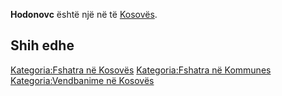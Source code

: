 {{Fshat në 
 | Emri                = Hodonovc
 | EmriAlt                = 
 | NAME_SHORT_FORM=      
 | NAME_GENERIC=      
 | NAME_SORT_NAME_RO=      HODONOVC
 | FULL_NAME_RO = Hodonovc
 | FULL_NAME_ND_RO=Hodonovc
 | SORT_NAME_RG=HODONOVC
 | FULL_NAME_RG=Hodonovc
 | FULL_NAME_ND_RG=Hodonovc
 | SRP_NAME_SHORT_FORM=      
 | SRP_NAME_GENERIC=      
 | SRP_NAME_SORT_NAME_RO=      
 | SRP_FULL_NAME_RO = 
 | SRP_FULL_NAME_ND_RO=
 | SRP_SORT_NAME_RG=
 | SRP_FULL_NAME_RG=
 | SRP_FULL_NAME_ND_RG=
 | Emri (Rasa dhanore) = 
 | Figura              = 
 | Shteti              = Kosovo
 | Komuna              = 
 | Kodi postar         = 
 | Sipërfaqja          = 

 | Popullsia           = 

 | Regj. i popullsisë  = 
 | Dend. e popullsisë  = 
 | Faqja zyrtare       = 
 <!--- Koordinatat ----> 
 | Gjerësia            = 42.536944
 | Gjatësia            = 21.679444
 | Lartësia            = 
}}
'''Hodonovc''' është një [[]] në [[]] të [[Kosovës]].

<!-- == Gjeografia == -->
<!-- == Historia == -->
<!-- == Demografia == -->
== Shih edhe ==
{{Komuna }}
{{Kosovo-Administrata-Cung}}

[[Kategoria:Fshatra në Kosovës]]
[[Kategoria:Fshatra në Kommunes ]]
[[Kategoria:Vendbanime në Kosovës]]